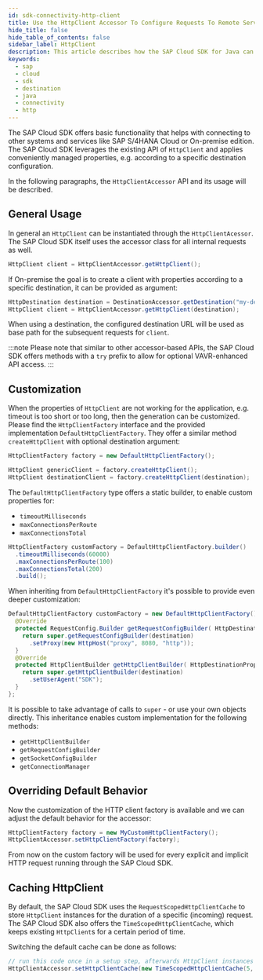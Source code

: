 ```yaml
---
id: sdk-connectivity-http-client
title: Use the HttpClient Accessor To Configure Requests To Remote Services
hide_title: false
hide_table_of_contents: false
sidebar_label: HttpClient
description: This article describes how the SAP Cloud SDK for Java can be used to prepare instances of HttpClient. This class enables connections to other systems and services like SAP S/4HANA or SAP Business Technology Platform services.
keywords:
  - sap
  - cloud
  - sdk
  - destination
  - java
  - connectivity
  - http
---
```


The SAP Cloud SDK offers basic functionality that helps with connecting to other systems and services like SAP S/4HANA Cloud or On-premise edition.
The SAP Cloud SDK leverages the existing API of `HttpClient` and applies conveniently managed properties, e.g. according to a specific destination configuration.

In the following paragraphs, the `HttpClientAccessor` API and its usage will be described.

## General Usage

In general an `HttpClient` can be instantiated through the `HttpClientAcessor`.
The SAP Cloud SDK itself uses the accessor class for all internal requests as well.

```java
HttpClient client = HttpClientAccessor.getHttpClient();
```

If On-premise the goal is to create a client with properties according to a specific destination, it can be provided as argument:

```java
HttpDestination destination = DestinationAccessor.getDestination("my-destination").asHttp();
HttpClient client = HttpClientAccessor.getHttpClient(destination);
```

When using a destination, the configured destination URL will be used as base path for the subsequent requests for `client`.

:::note
Please note that similar to other accessor-based APIs, the SAP Cloud SDK offers methods with a `try` prefix to allow for optional VAVR-enhanced API access.
:::

## Customization

When the properties of `HttpClient` are not working for the application, e.g. timeout is too short or too long, then the generation can be customized.
Please find the `HttpClientFactory` interface and the provided implementation `DefaultHttpClientFactory`.
They offer a similar method `createHttpClient` with optional destination argument:

```java
HttpClientFactory factory = new DefaultHttpClientFactory();

HttpClient genericClient = factory.createHttpClient();
HttpClient destinationClient = factory.createHttpClient(destination);
```

The `DefaultHttpClientFactory` type offers a static builder, to enable custom properties for:

- `timeoutMilliseconds`
- `maxConnectionsPerRoute`
- `maxConnectionsTotal`

```java
HttpClientFactory customFactory = DefaultHttpClientFactory.builder()
  .timeoutMilliseconds(60000)
  .maxConnectionsPerRoute(100)
  .maxConnectionsTotal(200)
  .build();
```

When inheriting from `DefaultHttpClientFactory` it's possible to provide even deeper customization:

```java
DefaultHttpClientFactory customFactory = new DefaultHttpClientFactory() {
  @Override
  protected RequestConfig.Builder getRequestConfigBuilder( HttpDestinationProperties destination ) {
    return super.getRequestConfigBuilder(destination)
      .setProxy(new HttpHost("proxy", 8080, "http"));
  }
  @Override
  protected HttpClientBuilder getHttpClientBuilder( HttpDestinationProperties destination ) {
    return super.getHttpClientBuilder(destination)
      .setUserAgent("SDK");
  }
};
```

It is possible to take advantage of calls to `super` - or use your own objects directly.
This inheritance enables custom implementation for the following methods:

- `getHttpClientBuilder`
- `getRequestConfigBuilder`
- `getSocketConfigBuilder`
- `getConnectionManager`

## Overriding Default Behavior

Now the customization of the HTTP client factory is available and we can adjust the default behavior for the accessor:

```java
HttpClientFactory factory = new MyCustomHttpClientFactory();
HttpClientAccessor.setHttpClientFactory(factory);
```

From now on the custom factory will be used for every explicit and implicit HTTP request running through the SAP Cloud SDK.

## Caching HttpClient

By default, the SAP Cloud SDK uses the `RequestScopedHttpClientCache` to store `HttpClient` instances for the duration of a specific (incoming) request.
The SAP Cloud SDK also offers the `TimeScopedHttpClientCache`, which keeps existing `HttpClient`s for a certain period of time.

Switching the default cache can be done as follows:

```java
// run this code once in a setup step, afterwards HttpClient instances are kept for 5 minutes
HttpClientAccessor.setHttpClientCache(new TimeScopedHttpClientCache(5, TimeUnit.MINUTES));
```
